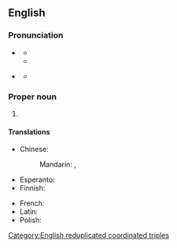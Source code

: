 {{also|www}}
==English==

===Pronunciation===
* {{a|US|UK}} {{IPA|/ˈdʌb.əl.juː ˈdʌb.əl.juː ˈdʌb.əl.juː/|lang=en}}
** {{audio|En-uk-WWW.ogg|Audio (UK)|lang=en}}
** {{audio|en-us-www-1.ogg|Audio (US)|lang=en}}
* {{a|GenAm}} {{IPA|/ˈdʌb.jə ˈdʌb.jə ˈdʌb.jə/|lang=en}}
** {{audio|en-us-www-2.ogg|Audio (US)|lang=en}}
{{rfap|variety=UK|lang=en|UK with "dub-dub-dub"}}

===Proper noun===
{{en-proper noun}}

# {{initialism of|World Wide Web|lang=en}}

====Translations====
{{trans-top|World Wide Web (abbreviation)}}
* Chinese:
*: Mandarin: {{t+|cmn|萬維網|sc=Hani}}, {{t+|cmn|万维网|tr=wànwéiwǎng|sc=Hani}}
* Esperanto: {{t|eo|TTT}}
* Finnish: {{t|fi|www}}
{{trans-mid}}
* French: {{t+|fr|WWW|m}}
* Latin: {{t|la|TTT}}
* Polish: {{t+|pl|WWW|m}}
{{trans-bottom}}

[[Category:English reduplicated coordinated triples]]